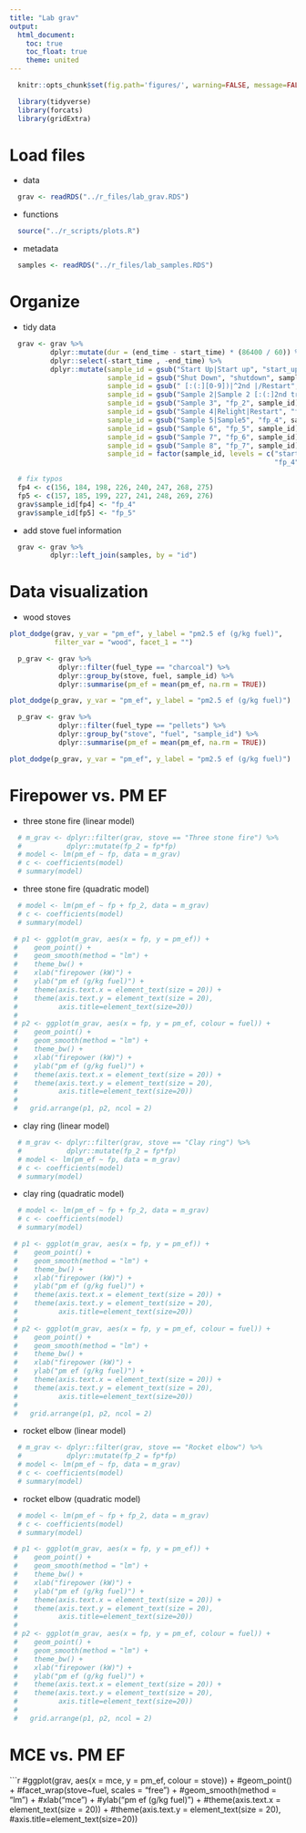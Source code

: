 ```yaml
---
title: "Lab grav"
output:
  html_document:
    toc: true
    toc_float: true
    theme: united
---
```


```r
  knitr::opts_chunk$set(fig.path='figures/', warning=FALSE, message=FALSE, cache=FALSE)
```

```r
  library(tidyverse)
  library(forcats)
  library(gridExtra)
```

# Load files

* data

```r
  grav <- readRDS("../r_files/lab_grav.RDS")
```

* functions

```r
  source("../r_scripts/plots.R")
```

* metadata

```r
  samples <- readRDS("../r_files/lab_samples.RDS")
```

# Organize

* tidy data

```r
  grav <- grav %>%
          dplyr::mutate(dur = (end_time - start_time) * (86400 / 60)) %>%
          dplyr::select(-start_time , -end_time) %>%
          dplyr::mutate(sample_id = gsub("Start Up|Start up", "start_up", sample_id),
                        sample_id = gsub("Shut Down", "shutdown", sample_id),
                        sample_id = gsub(" [:(:][0-9])|^2nd |/Restart", "", sample_id),
                        sample_id = gsub("Sample 2|Sample 2 [:(:]2nd try[:):]", "fp_1", sample_id),
                        sample_id = gsub("Sample 3", "fp_2", sample_id),
                        sample_id = gsub("Sample 4|Relight|Restart", "fp_3", sample_id),
                        sample_id = gsub("Sample 5|Sample5", "fp_4", sample_id),
                        sample_id = gsub("Sample 6", "fp_5", sample_id),
                        sample_id = gsub("Sample 7", "fp_6", sample_id),
                        sample_id = gsub("Sample 8", "fp_7", sample_id),
                        sample_id = factor(sample_id, levels = c("start_up", "fp_1", "fp_2", "fp_3",
                                                                 "fp_4", "fp_5", "fp_6", "fp_7", "shutdown"))) 

  # fix typos
  fp4 <- c(156, 184, 198, 226, 240, 247, 268, 275)
  fp5 <- c(157, 185, 199, 227, 241, 248, 269, 276)
  grav$sample_id[fp4] <- "fp_4" 
  grav$sample_id[fp5] <- "fp_5"
```

* add stove fuel information 

```r
  grav <- grav %>%
          dplyr::left_join(samples, by = "id")
```

# Data visualization

* wood stoves

```r
plot_dodge(grav, y_var = "pm_ef", y_label = "pm2.5 ef (g/kg fuel)",
           filter_var = "wood", facet_1 = "")
```

```r
  p_grav <- grav %>%
            dplyr::filter(fuel_type == "charcoal") %>%
            dplyr::group_by(stove, fuel, sample_id) %>%
            dplyr::summarise(pm_ef = mean(pm_ef, na.rm = TRUE))

plot_dodge(p_grav, y_var = "pm_ef", y_label = "pm2.5 ef (g/kg fuel)")
```

```r
  p_grav <- grav %>%
            dplyr::filter(fuel_type == "pellets") %>%
            dplyr::group_by("stove", "fuel", "sample_id") %>%
            dplyr::summarise(pm_ef = mean(pm_ef, na.rm = TRUE))

plot_dodge(p_grav, y_var = "pm_ef", y_label = "pm2.5 ef (g/kg fuel)")
```

# Firepower vs. PM EF

* three stone fire (linear model)

```r
  # m_grav <- dplyr::filter(grav, stove == "Three stone fire") %>%
  #           dplyr::mutate(fp_2 = fp*fp)
  # model <- lm(pm_ef ~ fp, data = m_grav)
  # c <- coefficients(model)
  # summary(model)

```

* three stone fire (quadratic model)

```r
  # model <- lm(pm_ef ~ fp + fp_2, data = m_grav)
  # c <- coefficients(model)
  # summary(model)

```

```r
 # p1 <- ggplot(m_grav, aes(x = fp, y = pm_ef)) +
 #    geom_point() +
 #    geom_smooth(method = "lm") +
 #    theme_bw() +
 #    xlab("firepower (kW)") + 
 #    ylab("pm ef (g/kg fuel)") + 
 #    theme(axis.text.x = element_text(size = 20)) +
 #    theme(axis.text.y = element_text(size = 20),
 #          axis.title=element_text(size=20))
 # 
 # p2 <- ggplot(m_grav, aes(x = fp, y = pm_ef, colour = fuel)) +
 #    geom_point() +
 #    geom_smooth(method = "lm") +
 #    theme_bw() +
 #    xlab("firepower (kW)") + 
 #    ylab("pm ef (g/kg fuel)") + 
 #    theme(axis.text.x = element_text(size = 20)) +
 #    theme(axis.text.y = element_text(size = 20),
 #          axis.title=element_text(size=20))
 # 
 #   grid.arrange(p1, p2, ncol = 2)
```

* clay ring (linear model)

```r
  # m_grav <- dplyr::filter(grav, stove == "Clay ring") %>%
  #           dplyr::mutate(fp_2 = fp*fp)
  # model <- lm(pm_ef ~ fp, data = m_grav)
  # c <- coefficients(model)
  # summary(model)

```

* clay ring (quadratic model)

```r
  # model <- lm(pm_ef ~ fp + fp_2, data = m_grav)
  # c <- coefficients(model)
  # summary(model)

```

```r
 # p1 <- ggplot(m_grav, aes(x = fp, y = pm_ef)) +
 #    geom_point() +
 #    geom_smooth(method = "lm") +
 #    theme_bw() +
 #    xlab("firepower (kW)") + 
 #    ylab("pm ef (g/kg fuel)") + 
 #    theme(axis.text.x = element_text(size = 20)) +
 #    theme(axis.text.y = element_text(size = 20),
 #          axis.title=element_text(size=20))
 # 
 # p2 <- ggplot(m_grav, aes(x = fp, y = pm_ef, colour = fuel)) +
 #    geom_point() +
 #    geom_smooth(method = "lm") +
 #    theme_bw() +
 #    xlab("firepower (kW)") + 
 #    ylab("pm ef (g/kg fuel)") + 
 #    theme(axis.text.x = element_text(size = 20)) +
 #    theme(axis.text.y = element_text(size = 20),
 #          axis.title=element_text(size=20))
 # 
 #   grid.arrange(p1, p2, ncol = 2)
```

* rocket elbow (linear model)

```r
  # m_grav <- dplyr::filter(grav, stove == "Rocket elbow") %>%
  #           dplyr::mutate(fp_2 = fp*fp)
  # model <- lm(pm_ef ~ fp, data = m_grav)
  # c <- coefficients(model)
  # summary(model)

```

* rocket elbow (quadratic model)

```r
  # model <- lm(pm_ef ~ fp + fp_2, data = m_grav)
  # c <- coefficients(model)
  # summary(model)

```

```r
 # p1 <- ggplot(m_grav, aes(x = fp, y = pm_ef)) +
 #    geom_point() +
 #    geom_smooth(method = "lm") +
 #    theme_bw() +
 #    xlab("firepower (kW)") + 
 #    ylab("pm ef (g/kg fuel)") + 
 #    theme(axis.text.x = element_text(size = 20)) +
 #    theme(axis.text.y = element_text(size = 20),
 #          axis.title=element_text(size=20))
 # 
 # p2 <- ggplot(m_grav, aes(x = fp, y = pm_ef, colour = fuel)) +
 #    geom_point() +
 #    geom_smooth(method = "lm") +
 #    theme_bw() +
 #    xlab("firepower (kW)") + 
 #    ylab("pm ef (g/kg fuel)") + 
 #    theme(axis.text.x = element_text(size = 20)) +
 #    theme(axis.text.y = element_text(size = 20),
 #          axis.title=element_text(size=20))
 # 
 #   grid.arrange(p1, p2, ncol = 2)
```

# MCE vs. PM EF

```r
  #ggplot(grav, aes(x = mce, y = pm_ef, colour = stove)) +
    #geom_point() +
    #facet_wrap(stove~fuel, scales = "free") +
    #geom_smooth(method = "lm") +
    #xlab("mce") + 
    #ylab("pm ef (g/kg fuel)") + 
    #theme(axis.text.x = element_text(size = 20)) +
    #theme(axis.text.y = element_text(size = 20),
          #axis.title=element_text(size=20))
    